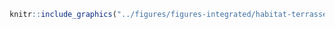 <!-- #### Habitats - Terrasse de plage {-} -->


<!-- -------------------------------------------------- -->

```r
knitr::include_graphics("../figures/figures-integrated/habitat-terrasse_plage.png")
```

<br>
